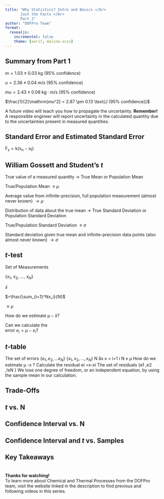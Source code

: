 ```yaml
---
title: "Why Statistics? Intro and Basics </br>
       Just the Facts </br>
       Part 2"
author: "DOFPro Team"
format: 
  revealjs:
    incremental: false
    theme: [serif, malina.scss]
---
```


## Summary from Part 1

::: {.bitlower .fragment}
$\textit{m} = 1.03 \pm 0.03 \text{ kg (95% confidence)}$
:::

::: {.lower .fragment}
$\textit{u} = 2.36 \pm 0.04 \text{ m/s (95% confidence)}$
:::

::: {.hmmlower .fragment}
$\textit{mu} = 2.43 \pm 0.08 \text{ }\text{ kg}\cdot\text{m/s }\text{ (95% confidence)}$
:::

::: {.lowerstill .fragment}
$\frac{1}{2}\mathrm{mu^2} = 2.87 \pm 0.13 \text{J (95% confidence)}$
:::

::: {.lotslower .fragment}
A future video will teach you how to propagate the uncertainty. $\textbf{Remember!}$ A responsible engineer will report uncertainty in the calculated quantity due to the uncertainties present in measured quantities.
:::


## Standard Error and Estimated Standard Error

::: {.bitlower .fragment}
$\mathrm{F_s = k(x_n-x_f)}$
:::


## William Gossett and Student's $\textit{t}$
::: {.fragment}
True value of a measured quantity $\rightarrow$ True Mean or Population Mean
:::

::: {.fragment}
True/Population Mean $\equiv \mu$
:::

::: {.fragment}
Average value from infinite-precision, full population measurement (almost never known) $\rightarrow \mu$ 
:::

::: {.fragment .littlelower}
Distribution of data about the true mean $\rightarrow$ True Standard Deviation or Population Standard Deviation
:::

::: {.fragment .littlelower}
True/Population Standard Deviation $\equiv \sigma$
:::

::: {.fragment .littlelower}
 Standard deviation given true mean and infinite-precision data points (also almost never known) $\rightarrow \sigma$
:::


## $\textit{t}$-test 

::: {.fragment .bitlower}
Set of Measurements
:::

::: {.fragment .measurement1 .bitlower}
 $\{x_1,\ x_2,\ \ldots,\ x_N\}$
:::

::: {.fragment .xbar .lowerstill}
$\bar{x}$
:::

::: {.fragment .tinybitright .hmlower}
$=\frac{\sum_{i=1}^Nx_i}{N}$
:::

::: {.fragment .right .bitlower}
$\approx\mu$
:::

::: {.fragment .evenlower .bitleft}
How do we estimate $\mathrm{\mu - \bar{x}}$?
:::

::: {.fragment .toohigh .rightarrow}
Can we calculate the </br> error $\text{ }\text{ }e_i =\mu-x_i$?
:::

## $\textit{t}$-table


The set of errors $\{e_1,e_2,\ldots e_N\}$
$\{x_1,x_2,\dots , x_N\}$ N
åx x = i=1
i N
» μ
How do we estimate μ -x ?
Calculate the residual
ei =x-xi The set of residuals {e1 ,e2 ,!eN }
We lose one degree of freedom, or an independent equation, by using the sample mean in our calculation. 

## Trade-Offs

## $\textit{t}$ vs. N

## Confidence Interval vs. N

## Confidence Interval and $\textit{t}$ vs. Samples

## Key Takeaways


# 

::: {.bigger .centered}
 $\textbf{Thanks for watching!}$ </br> To learn more about Chemical and Thermal Processes from the DOFPro team, visit the website linked in the description to find previous and following videos in this series.
:::
